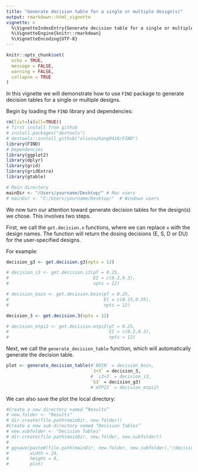 ```yaml
---
title: "Generate decision table for a single or multiple design(s)"
output: rmarkdown::html_vignette
vignette: >
  %\VignetteIndexEntry{Generate decision table for a single or multiple design(s)}
  %\VignetteEngine{knitr::rmarkdown} 
  %\VignetteEncoding{UTF-8}
---
```


```r
knitr::opts_chunk$set(
  echo = TRUE,
  message = FALSE,
  warning = FALSE,
  collapse = TRUE
)
```

In this vignette we will demonstrate how to use `FIND` package to generate decision tables for a single or multiple designs. 

Begin by loading the `FIND` library and dependencies:

```r
rm(list=ls(all=TRUE))
# first install from github
# install.packages("devtools")
# devtools::install_github("oliviazhang0416/FIND")
library(FIND)
# Dependencies
library(ggplot2)
library(dplyr)
library(grid)
library(gridExtra)
library(gtable)
```

```r
# Main directory
mainDir <- "/Users/yourname/Desktop/" # Mac users
# mainDir <- "C:/Users/yourname/Desktop/"  # Windows users
```


We now turn our attention toward generate decision tables for the design(s) we chose. This involves two steps. 

First, we call the `get.decision.x` functions, where we can replace `x` with the design names. The function will return the dosing decisions (E, S, D or DU) for the user-specified designs. 

For example:

```r
decision_g3 <- get.decision.g3(npts = 12)

# decision_i3 <- get.decision.i3(pT = 0.25,
#                                EI = c(0.2,0.3),
#                                npts = 12)

# decision_boin <- get.decision.boin(pT = 0.25,
#                                    EI = c(0.15,0.35),
#                                    npts = 12)

decision_3 <- get.decision.3(npts = 12)

# decision_mtpi2 <- get.decision.mtpi2(pT = 0.25,
#                                      EI = c(0.2,0.3),
#                                      npts = 12)
```

Next, we call the `generate_decision_table` function, which will automatically generate the decision table. 

```r
plot <- generate_decision_table(#`BOIN` = decision_boin,
                                `3+3` = decision_3,
                                # `i3+3` = decision_i3,
                                `G3` = decision_g3)
                                #`mTPI2` = decision_mtpi2)
```

We can also save the plot the local directory:
```r
#Create a new directory named “Results”
# new.folder <- "Results"
# dir.create(file.path(mainDir, new.folder))
#Create a new sub-directory named “Decision Tables”
# new.subfolder <- "Decision Tables"
# dir.create(file.path(mainDir, new.folder, new.subfolder))
# 
# ggsave(paste0(file.path(mainDir, new.folder, new.subfolder),"/decision_table.jpg"),
#        width = 24,
#        height = 8,
#        plot)
```
 
   
